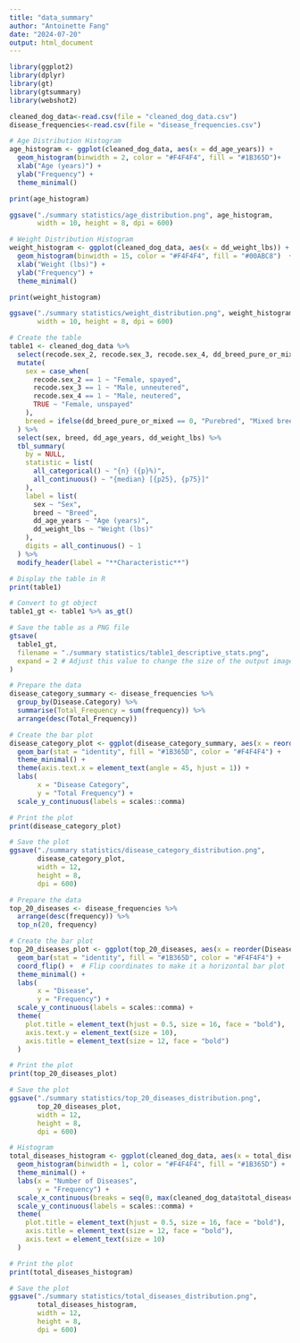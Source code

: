 ```yaml
---
title: "data_summary"
author: "Antoinette Fang"
date: "2024-07-20"
output: html_document
---
```


```r
library(ggplot2)
library(dplyr)
library(gt)
library(gtsummary)
library(webshot2)
```

```r
cleaned_dog_data<-read.csv(file = "cleaned_dog_data.csv")
disease_frequencies<-read.csv(file = "disease_frequencies.csv")
```

```r
# Age Distribution Histogram
age_histogram <- ggplot(cleaned_dog_data, aes(x = dd_age_years)) +
  geom_histogram(binwidth = 2, color = "#F4F4F4", fill = "#1B365D")+
  xlab("Age (years)") +
  ylab("Frequency") +
  theme_minimal()

print(age_histogram)

ggsave("./summary statistics/age_distribution.png", age_histogram, 
       width = 10, height = 8, dpi = 600)

# Weight Distribution Histogram
weight_histogram <- ggplot(cleaned_dog_data, aes(x = dd_weight_lbs)) +
  geom_histogram(binwidth = 15, color = "#F4F4F4", fill = "#00ABC8")  +
  xlab("Weight (lbs)") +
  ylab("Frequency") +
  theme_minimal()

print(weight_histogram)

ggsave("./summary statistics/weight_distribution.png", weight_histogram, 
       width = 10, height = 8, dpi = 600)

```

```r
# Create the table
table1 <- cleaned_dog_data %>%
  select(recode.sex_2, recode.sex_3, recode.sex_4, dd_breed_pure_or_mixed, dd_age_years, dd_weight_lbs) %>%
  mutate(
    sex = case_when(
      recode.sex_2 == 1 ~ "Female, spayed",
      recode.sex_3 == 1 ~ "Male, unneutered",
      recode.sex_4 == 1 ~ "Male, neutered",
      TRUE ~ "Female, unspayed"
    ),
    breed = ifelse(dd_breed_pure_or_mixed == 0, "Purebred", "Mixed breed")
  ) %>%
  select(sex, breed, dd_age_years, dd_weight_lbs) %>%
  tbl_summary(
    by = NULL,
    statistic = list(
      all_categorical() ~ "{n} ({p}%)",
      all_continuous() ~ "{median} [{p25}, {p75}]"
    ),
    label = list(
      sex ~ "Sex",
      breed ~ "Breed",
      dd_age_years ~ "Age (years)",
      dd_weight_lbs ~ "Weight (lbs)"
    ),
    digits = all_continuous() ~ 1
  ) %>%
  modify_header(label = "**Characteristic**") 

# Display the table in R
print(table1)

# Convert to gt object
table1_gt <- table1 %>% as_gt()

# Save the table as a PNG file
gtsave(
  table1_gt, 
  filename = "./summary statistics/table1_descriptive_stats.png",
  expand = 2 # Adjust this value to change the size of the output image
)
```
```r
# Prepare the data
disease_category_summary <- disease_frequencies %>%
  group_by(Disease.Category) %>%
  summarise(Total_Frequency = sum(frequency)) %>%
  arrange(desc(Total_Frequency))

# Create the bar plot
disease_category_plot <- ggplot(disease_category_summary, aes(x = reorder(Disease.Category, -Total_Frequency), y = Total_Frequency)) +
  geom_bar(stat = "identity", fill = "#1B365D", color = "#F4F4F4") +
  theme_minimal() +
  theme(axis.text.x = element_text(angle = 45, hjust = 1)) +
  labs(
       x = "Disease Category",
       y = "Total Frequency") +
  scale_y_continuous(labels = scales::comma)

# Print the plot
print(disease_category_plot)

# Save the plot
ggsave("./summary statistics/disease_category_distribution.png", 
       disease_category_plot, 
       width = 12, 
       height = 8, 
       dpi = 600)
```

```r
# Prepare the data
top_20_diseases <- disease_frequencies %>%
  arrange(desc(frequency)) %>%
  top_n(20, frequency)

# Create the bar plot
top_20_diseases_plot <- ggplot(top_20_diseases, aes(x = reorder(Disease.Name, frequency), y = frequency)) +
  geom_bar(stat = "identity", fill = "#1B365D", color = "#F4F4F4") +
  coord_flip() +  # Flip coordinates to make it a horizontal bar plot
  theme_minimal() +
  labs(
       x = "Disease",
       y = "Frequency") +
  scale_y_continuous(labels = scales::comma) +
  theme(
    plot.title = element_text(hjust = 0.5, size = 16, face = "bold"),
    axis.text.y = element_text(size = 10),
    axis.title = element_text(size = 12, face = "bold")
  )

# Print the plot
print(top_20_diseases_plot)

# Save the plot
ggsave("./summary statistics/top_20_diseases_distribution.png", 
       top_20_diseases_plot, 
       width = 12, 
       height = 8, 
       dpi = 600)
```

```r
# Histogram
total_diseases_histogram <- ggplot(cleaned_dog_data, aes(x = total_diseases)) +
  geom_histogram(binwidth = 1, color = "#F4F4F4", fill = "#1B365D") +
  theme_minimal() +
  labs(x = "Number of Diseases",
       y = "Frequency") +
  scale_x_continuous(breaks = seq(0, max(cleaned_dog_data$total_diseases), by = 2)) +
  scale_y_continuous(labels = scales::comma) +
  theme(
    plot.title = element_text(hjust = 0.5, size = 16, face = "bold"),
    axis.title = element_text(size = 12, face = "bold"),
    axis.text = element_text(size = 10)
  )

# Print the plot
print(total_diseases_histogram)

# Save the plot
ggsave("./summary statistics/total_diseases_distribution.png", 
       total_diseases_histogram, 
       width = 12, 
       height = 8, 
       dpi = 600)
```

